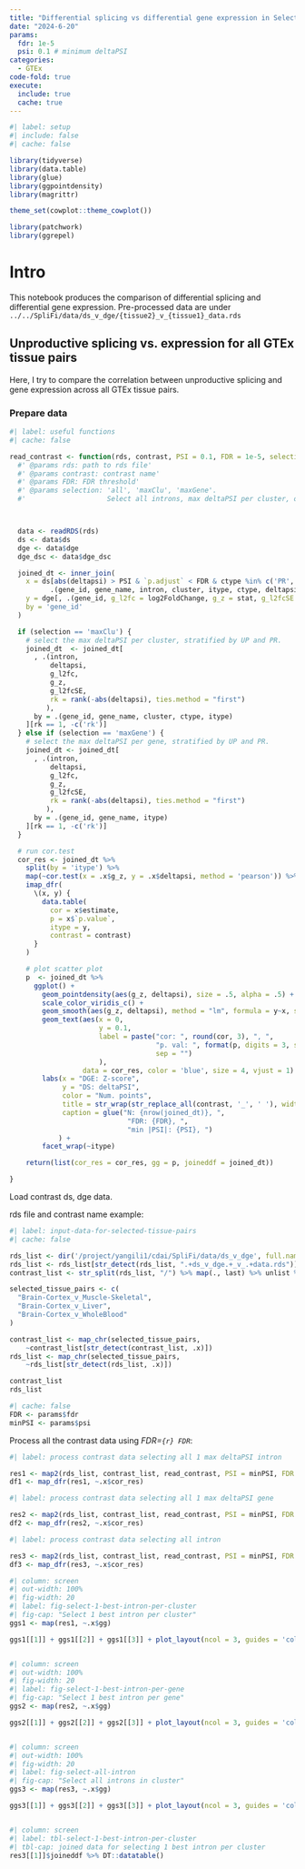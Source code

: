 ```yaml
---
title: "Differential splicing vs differential gene expression in Selected Tissue pairs"
date: "2024-6-20"
params: 
  fdr: 1e-5
  psi: 0.1 # minimum deltaPSI
categories:
  - GTEx
code-fold: true
execute:
  include: true
  cache: true
---
```


```r
#| label: setup
#| include: false
#| cache: false

library(tidyverse)
library(data.table)
library(glue)
library(ggpointdensity)
library(magrittr)

theme_set(cowplot::theme_cowplot())

library(patchwork)
library(ggrepel)

```



# Intro

This notebook produces the comparison of differential splicing and differential gene expression.
Pre-processed data are under `../../SpliFi/data/ds_v_dge/{tissue2}_v_{tissue1}_data.rds`



## Unproductive splicing vs. expression for all GTEx tissue pairs


Here, I try to compare the correlation between unproductive splicing and gene expression across all GTEx tissue pairs.


### Prepare data


```r
#| label: useful functions
#| cache: false

read_contrast <- function(rds, contrast, PSI = 0.1, FDR = 1e-5, selection = 'all') {
  #' @params rds: path to rds file'
  #' @params contrast: contrast name'
  #' @params FDR: FDR threshold'
  #' @params selection: 'all', 'maxClu', 'maxGene'.
  #'                    Select all introns, max deltaPSI per cluster, or max deltaPSI per gene'



  data <- readRDS(rds)
  ds <- data$ds
  dge <- data$dge
  dge_dsc <- data$dge_dsc

  joined_dt <- inner_join(
    x = ds[abs(deltapsi) > PSI & `p.adjust` < FDR & ctype %in% c('PR', 'PR,UP'), 
          .(gene_id, gene_name, intron, cluster, itype, ctype, deltapsi)],
    y = dge[, .(gene_id, g_l2fc = log2FoldChange, g_z = stat, g_l2fcSE = lfcSE)],
    by = 'gene_id'
  )

  if (selection == 'maxClu') {
    # select the max deltaPSI per cluster, stratified by UP and PR.
    joined_dt  <- joined_dt[
      , .(intron, 
          deltapsi, 
          g_l2fc,
          g_z,
          g_l2fcSE,
          rk = rank(-abs(deltapsi), ties.method = "first")
         ), 
      by = .(gene_id, gene_name, cluster, ctype, itype)
    ][rk == 1, -c('rk')]
  } else if (selection == 'maxGene') {
    # select the max deltaPSI per gene, stratified by UP and PR.
    joined_dt <- joined_dt[
      , .(intron,
          deltapsi,
          g_l2fc,
          g_z,
          g_l2fcSE,
          rk = rank(-abs(deltapsi), ties.method = "first")
         ), 
      by = .(gene_id, gene_name, itype)
    ][rk == 1, -c('rk')]
  }

  # run cor.test
  cor_res <- joined_dt %>% 
    split(by = 'itype') %>% 
    map(~cor.test(x = .x$g_z, y = .x$deltapsi, method = 'pearson')) %>% 
    imap_dfr(
      \(x, y) {
        data.table(
          cor = x$estimate,
          p = x$`p.value`,
          itype = y,
          contrast = contrast)
      }
    )

    # plot scatter plot
    p  <- joined_dt %>% 
      ggplot() + 
        geom_pointdensity(aes(g_z, deltapsi), size = .5, alpha = .5) +
        scale_color_viridis_c() + 
        geom_smooth(aes(g_z, deltapsi), method = "lm", formula = y~x, se = FALSE, color = 'blue', lwd = 1) +
        geom_text(aes(x = 0,
                      y = 0.1, 
                      label = paste("cor: ", round(cor, 3), ", ",
                                    "p. val: ", format(p, digits = 3, scientific = T), 
                                    sep = "")
                      ),
                  data = cor_res, color = 'blue', size = 4, vjust = 1) +
        labs(x = "DGE: Z-score",
             y = "DS: deltaPSI",
             color = "Num. points", 
             title = str_wrap(str_replace_all(contrast, '_', ' '), width = 40),
             caption = glue("N: {nrow(joined_dt)}, ",
                             "FDR: {FDR}, ",
                             "min |PSI|: {PSI}, ")
            ) +
        facet_wrap(~itype)

    return(list(cor_res = cor_res, gg = p, joineddf = joined_dt))

}

```


Load contrast ds, dge data.

rds file and contrast name example:
```r
#| label: input-data-for-selected-tissue-pairs
#| cache: false

rds_list <- dir('/project/yangili1/cdai/SpliFi/data/ds_v_dge', full.names = T, pattern = '*.rds')
rds_list <- rds_list[str_detect(rds_list, ".+ds_v_dge.+_v_.+data.rds")]
contrast_list <- str_split(rds_list, "/") %>% map(., last) %>% unlist %>% str_remove_all('_data\\.rds')

selected_tissue_pairs <- c(
  "Brain-Cortex_v_Muscle-Skeletal",
  "Brain-Cortex_v_Liver",
  "Brain-Cortex_v_WholeBlood"
)

contrast_list <- map_chr(selected_tissue_pairs,
    ~contrast_list[str_detect(contrast_list, .x)])
rds_list <- map_chr(selected_tissue_pairs,
    ~rds_list[str_detect(rds_list, .x)])

contrast_list
rds_list

```

```r
#| cache: false
FDR <- params$fdr
minPSI <- params$psi
```


Process all the contrast data using *FDR=`{r} FDR`*:

```r
#| label: process contrast data selecting all 1 max deltaPSI intron

res1 <- map2(rds_list, contrast_list, read_contrast, PSI = minPSI, FDR = FDR, selection = 'maxClu')
df1 <- map_dfr(res1, ~.x$cor_res)

```


```r
#| label: process contrast data selecting all 1 max deltaPSI gene

res2 <- map2(rds_list, contrast_list, read_contrast, PSI = minPSI, FDR = FDR, selection = 'maxGene')
df2 <- map_dfr(res2, ~.x$cor_res)
```

```r
#| label: process contrast data selecting all intron

res3 <- map2(rds_list, contrast_list, read_contrast, PSI = minPSI, FDR = FDR, selection = 'all')
df3 <- map_dfr(res3, ~.x$cor_res)
```

```r
#| column: screen
#| out-width: 100%
#| fig-width: 20
#| label: fig-select-1-best-intron-per-cluster
#| fig-cap: "Select 1 best intron per cluster"
ggs1 <- map(res1, ~.x$gg)

ggs1[[1]] + ggs1[[2]] + ggs1[[3]] + plot_layout(ncol = 3, guides = 'collect')



```


```r
#| column: screen
#| out-width: 100%
#| fig-width: 20
#| label: fig-select-1-best-intron-per-gene
#| fig-cap: "Select 1 best intron per gene"
ggs2 <- map(res2, ~.x$gg)

ggs2[[1]] + ggs2[[2]] + ggs2[[3]] + plot_layout(ncol = 3, guides = 'collect')



```



```r
#| column: screen
#| out-width: 100%
#| fig-width: 20
#| label: fig-select-all-intron
#| fig-cap: "Select all introns in cluster"
ggs3 <- map(res3, ~.x$gg)

ggs3[[1]] + ggs3[[2]] + ggs3[[3]] + plot_layout(ncol = 3, guides = 'collect')



```



```r
#| column: screen
#| label: tbl-select-1-best-intron-per-cluster
#| tbl-cap: joined data for selecting 1 best intron per cluster
res3[[1]]$joineddf %>% DT::datatable()
```



